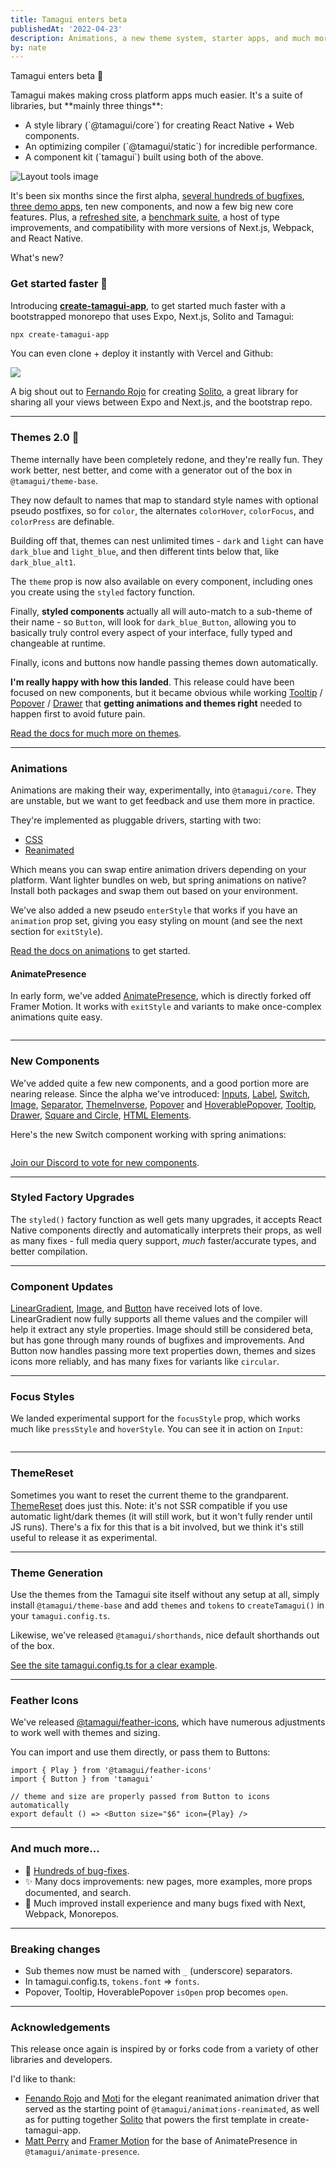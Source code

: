 ```yaml
---
title: Tamagui enters beta
publishedAt: '2022-04-23'
description: Animations, a new theme system, starter apps, and much more.
by: nate
---
```


<IntroParagraph>Tamagui enters beta 🎉</IntroParagraph>

<IntroParagraph>
  Tamagui makes making cross platform apps much easier. It's a suite of libraries, but **mainly
  three things**:
</IntroParagraph>

<IntroParagraph>
  <UL>
    <LI>A style library (`@tamagui/core`) for creating React Native + Web components.</LI>
    <LI>An optimizing compiler (`@tamagui/static`) for incredible performance.</LI>
    <LI>A component kit (`tamagui`) built using both of the above.</LI>
  </UL>
</IntroParagraph>

<Image
  title="Layout tools image"
  src="/blog/introducing-tamagui/hero.png"
  size="hero"
  height={150}
  width={900}
/>

It's been six months since the first alpha, [several hundreds of bugfixes](https://github.com/tamagui/tamagui/releases/tag/v1.0.0-beta.0), [three demo apps](https://github.com/tamagui), ten new components, and now a few big new core features. Plus, a [refreshed site](/), a [benchmark suite](/docs/intro/benchmarks), a host of type improvements, and compatibility with more versions of Next.js, Webpack, and React Native.

What's new?

### Get started faster 🚀

Introducing [**create-tamagui-app**](https://github.com/tamagui/tamagui/tree/master/packages/create-tamagui-app), to get started much faster with a bootstrapped monorepo that uses Expo, Next.js, Solito and Tamagui:

```bash
npx create-tamagui-app
```

You can even clone + deploy it instantly with Vercel and Github:

<XStack my="$4" jc="center">
  <a
    href="https://vercel.com/new/clone?repository-url=https%3A%2F%2Fgithub.com%2Ftamagui%2Fstarters&env=ENABLE_ROOT_PATH_BUILD_CACHE&root-directory=apps/next-expo-solito&envDescription=Set%20this%20environment%20variable%20to%201%20for%20Turborepo%20to%20cache%20your%20node_modules.&envLink=https%3A%2F%2Ftwitter.com%2Fjaredpalmer%2Fstatus%2F1488954563533189124&project-name=tamagui-app&repo-name=tamagui-app&demo-title=Tamagui%20App%20%E2%9A%A1%EF%B8%8F&demo-description=Tamagui%20React%20Native%20%2B%20Next.js%20starter&demo-url=https%3A%2F%2Ftamagui.dev%2Fstarter&demo-image=https%3A%2F%2Ftamagui.dev%2Fblog%2Fintroducing-tamagui%2Fhero.png"
    target="_blank"
    alt="Deploy with Vercel"
  >
    <img src="https://vercel.com/button" />
  </a>
</XStack>

A big shout out to [Fernando Rojo](https://twitter.com/fernandotherojo) for creating [Solito](https://solito.dev), a great library for sharing all your views between Expo and Next.js, and the bootstrap repo.

---

### Themes 2.0 🎨

Theme internally have been completely redone, and they're really fun. They work better, nest better, and come with a generator out of the box in `@tamagui/theme-base`.

They now default to names that map to standard style names with optional pseudo postfixes, so for `color`, the alternates `colorHover`, `colorFocus`, and `colorPress` are definable.

Building off that, themes can nest unlimited times - `dark` and `light` can have `dark_blue` and `light_blue`, and then different tints below that, like `dark_blue_alt1`.

<HeroContainer>
  <XStack miw={500} py="$4" ai="center">
    <YStack mx={-16} scale={0.8}>
      <MediaPlayerDemo theme="pink" />
    </YStack>
    <YStack mx={-16} scale={0.8}>
      <MediaPlayerDemo theme="blue_alt3" />
    </YStack>
  </XStack>
</HeroContainer>

The `theme` prop is now also available on every component, including ones you create using the `styled` factory function.

Finally, **styled components** actually all will auto-match to a sub-theme of their name - so `Button`, will look for `dark_blue_Button`, allowing you to basically truly control every aspect of your interface, fully typed and changeable at runtime.

Finally, icons and buttons now handle passing themes down automatically.

**I'm really happy with how this landed**. This release could have been focused on new components, but it became obvious while working [Tooltip](/docs/components/tooltip) / [Popover](/docs/components/popover) / [Drawer](/docs/components/drawer) that **getting animations and themes right** needed to happen first to avoid future pain.

[Read the docs for much more on themes](/docs/intro/themes).

---

### Animations

Animations are making their way, experimentally, into `@tamagui/core`. They are unstable, but we want to get feedback and use them more in practice.

<OffsetBox my="$4">
  <XStack py="$4">
    <ExampleAnimations />
  </XStack>
</OffsetBox>

They're implemented as pluggable drivers, starting with two:

- [CSS](/docs/core/animations#css)
- [Reanimated](/docs/core/animations#css)

Which means you can swap entire animation drivers depending on your platform. Want lighter bundles on web, but spring animations on native? Install both packages and swap them out based on your environment.

We've also added a new pseudo `enterStyle` that works if you have an `animation` prop set, giving you easy styling on mount (and see the next section for `exitStyle`).

[Read the docs on animations](/docs/core/animations) to get started.

#### AnimatePresence

In early form, we've added [AnimatePresence](/docs/core/animations#animate-presence), which is directly forked off Framer Motion. It works with `exitStyle` and variants to make once-complex animations quite easy.

<HeroContainer noPad>
  <AnimationsPresenceDemo />
</HeroContainer>

```jsx hero template=AnimationsPresence

```

---

### New Components

We've added quite a few new components, and a good portion more are nearing release. Since the alpha we've introduced: [Inputs](/docs/components/inputs), [Label](/docs/components/label), [Switch](/docs/components/switch), [Image](/docs/components/image), [Separator](/docs/components/separator), [ThemeInverse](/docs/core/theme#theme-inverse), [Popover](/docs/components/popover) and [HoverablePopover](/docs/components/hoverable-popover), [Tooltip](/docs/components/tooltip), [Drawer](/docs/components/drawer), [Square and Circle](/docs/components/shapes), [HTML Elements](/docs/components/html-elements).

Here's the new Switch component working with spring animations:

<HeroContainer>
  <SwitchDemo />
</HeroContainer>

```jsx hero template=Switch

```

[Join our Discord to vote for new components](https://discord.gg/4qh6tdcVDa).

---

### Styled Factory Upgrades

The `styled()` factory function as well gets many upgrades, it accepts React Native components directly and automatically interprets their props, as well as many fixes - full media query support, _much_ faster/accurate types, and better compilation.

---

### Component Updates

[LinearGradient](/docs/components/linear-gradient), [Image](/docs/components/image), and [Button](/docs/components/button) have received lots of love. LinearGradient now fully supports all theme values and the compiler will help it extract any style properties. Image should still be considered beta, but has gone through many rounds of bugfixes and improvements. And Button now handles passing more text properties down, themes and sizes icons more reliably, and has many fixes for variants like `circular`.

---

### Focus Styles

We landed experimental support for the `focusStyle` prop, which works much like `pressStyle` and `hoverStyle`. You can see it in action on `Input`:

<HeroContainer>
  <FormsDemo />
</HeroContainer>

```jsx hero template=Forms

```

---

### ThemeReset

Sometimes you want to reset the current theme to the grandparent. [ThemeReset](/docs/core/theme#theme-reset) does just this. Note: it's not SSR compatible if you use automatic light/dark themes (it will still work, but it won't fully render until JS runs). There's a fix for this that is a bit involved, but we think it's still useful to release it as experimental.

---

### Theme Generation

Use the themes from the Tamagui site itself without any setup at all, simply install `@tamagui/theme-base` and add `themes` and `tokens` to `createTamagui()` in your `tamagui.config.ts`.

Likewise, we've released `@tamagui/shorthands`, nice default shorthands out of the box.

[See the site tamagui.config.ts for a clear example](https://github.com/tamagui/tamagui/blob/39079fb064d58dd524194d0175014ae913b0da6e/packages/site/tamagui.config.ts#L5).

---

### Feather Icons

We've released [@tamagui/feather-icons](/docs/components/feather-icons), which have numerous adjustments to work well with themes and sizing.

You can import and use them directly, or pass them to Buttons:

```tsx
import { Play } from '@tamagui/feather-icons'
import { Button } from 'tamagui'

// theme and size are properly passed from Button to icons automatically
export default () => <Button size="$6" icon={Play} />
```

---

### And much more...

- 🐛 [Hundreds of bug-fixes](https://github.com/tamagui/tamagui/releases/tag/v1.0.0-beta.1).
- ✨ Many docs improvements: new pages, more examples, more props documented, and search.
- 🐛 Much improved install experience and many bugs fixed with Next, Webpack, Monorepos.

---

### Breaking changes

- Sub themes now must be named with `_` (underscore) separators.
- In tamagui.config.ts, `tokens.font` => `fonts`.
- Popover, Tooltip, HoverablePopover `isOpen` prop becomes `open`.

---

### Acknowledgements

This release once again is inspired by or forks code from a variety of other libraries and developers.

I'd like to thank:

- [Fenando Rojo](https://twitter.com/fernandotherojo) and [Moti](https://moti.fyi) for the elegant reanimated animation driver that served as the starting point of `@tamagui/animations-reanimated`, as well as for putting together [Solito](https://solito.dev) that powers the first template in create-tamagui-app.
- [Matt Perry](https://twitter.com/mattgperry) and [Framer Motion](https://github.com/framer/motion) for the base of AnimatePresence in `@tamagui/animate-presence`.
